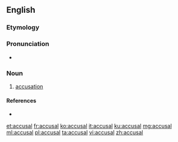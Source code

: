 ==English==

===Etymology===
{{suffix|accuse|al|lang=en}}

===Pronunciation===
* {{a|UK|US}} {{IPA|/əˈkjuː.zəl/|/əˈkju.zəl/|lang=en}}

===Noun===
{{en-noun}}

# [[accusation]]

====References====
* {{R:Webster 1913}}

[[et:accusal]]
[[fr:accusal]]
[[ko:accusal]]
[[it:accusal]]
[[ku:accusal]]
[[mg:accusal]]
[[ml:accusal]]
[[pl:accusal]]
[[ta:accusal]]
[[vi:accusal]]
[[zh:accusal]]